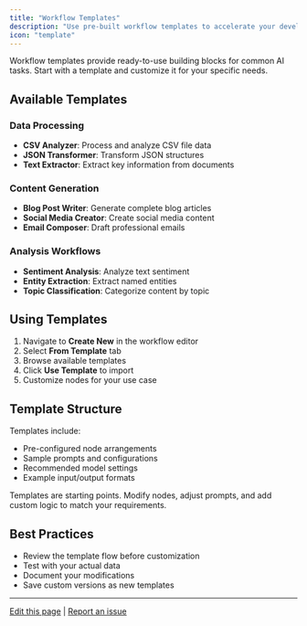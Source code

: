 ```yaml
---
title: "Workflow Templates"
description: "Use pre-built workflow templates to accelerate your development"
icon: "template"
---
```


Workflow templates provide ready-to-use building blocks for common AI tasks. Start with a template and customize it for your specific needs.

## Available Templates

### Data Processing
- **CSV Analyzer**: Process and analyze CSV file data
- **JSON Transformer**: Transform JSON structures
- **Text Extractor**: Extract key information from documents

### Content Generation
- **Blog Post Writer**: Generate complete blog articles
- **Social Media Creator**: Create social media content
- **Email Composer**: Draft professional emails

### Analysis Workflows
- **Sentiment Analysis**: Analyze text sentiment
- **Entity Extraction**: Extract named entities
- **Topic Classification**: Categorize content by topic

## Using Templates

1. Navigate to **Create New** in the workflow editor
2. Select **From Template** tab
3. Browse available templates
4. Click **Use Template** to import
5. Customize nodes for your use case

## Template Structure

Templates include:
- Pre-configured node arrangements
- Sample prompts and configurations
- Recommended model settings
- Example input/output formats

<Tip>
Templates are starting points. Modify nodes, adjust prompts, and add custom logic to match your requirements.
</Tip>

## Best Practices

- Review the template flow before customization
- Test with your actual data
- Document your modifications
- Save custom versions as new templates

---

[Edit this page](https://github.com/langgenius/dify-docs/edit/main/en/documentation/pages/build/workflow-templates.mdx) | [Report an issue](https://github.com/langgenius/dify-docs/issues/new?template=docs.yml)
